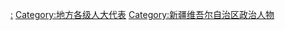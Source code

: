 [[Category:新疆维吾尔自治区各级人民代表大会|:]]
[[Category:地方各级人大代表|Category:地方各级人大代表]]
[[Category:新疆维吾尔自治区政治人物|Category:新疆维吾尔自治区政治人物]]